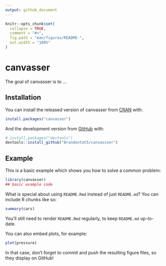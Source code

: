 ```yaml
---
output: github_document
---
```


<!-- README.md is generated from README.Rmd. Please edit that file -->

```r
knitr::opts_chunk$set(
  collapse = TRUE,
  comment = "#>",
  fig.path = "man/figures/README-",
  out.width = "100%"
)
```

# canvasser

<!-- badges: start -->
<!-- badges: end -->

The goal of canvasser is to ...

## Installation

You can install the released version of canvasser from [CRAN](https://CRAN.R-project.org) with:

``` r
install.packages("canvasser")
```

And the development version from [GitHub](https://github.com/) with:

``` r
# install.packages("devtools")
devtools::install_github("Brandontat5/canvassser")
```
## Example

This is a basic example which shows you how to solve a common problem:

```r
library(canvasser)
## basic example code
```

What is special about using `README.Rmd` instead of just `README.md`? You can include R chunks like so:

```r
summary(cars)
```

You'll still need to render `README.Rmd` regularly, to keep `README.md` up-to-date.

You can also embed plots, for example:

```r
plot(pressure)
```

In that case, don't forget to commit and push the resulting figure files, so they display on GitHub!
